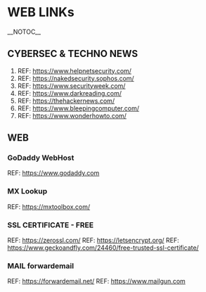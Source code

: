 = WEB LINKs =
__NOTOC__
<!-- This is a comment -->

== CYBERSEC & TECHNO NEWS ==
#REF: https://www.helpnetsecurity.com/
#REF: https://nakedsecurity.sophos.com/
#REF: https://www.securityweek.com/
#REF: https://www.darkreading.com/
#REF: https://thehackernews.com/
#REF: https://www.bleepingcomputer.com/
#REF: https://www.wonderhowto.com/


== WEB ==
=== GoDaddy WebHost ===
REF: https://www.godaddy.com

=== MX Lookup ===
REF: https://mxtoolbox.com/

=== SSL CERTIFICATE - FREE ===
REF: https://zerossl.com/
REF: https://letsencrypt.org/
REF: https://www.geckoandfly.com/24460/free-trusted-ssl-certificate/

=== MAIL forwardemail ===
REF: https://forwardemail.net/
REF: https://www.mailgun.com

